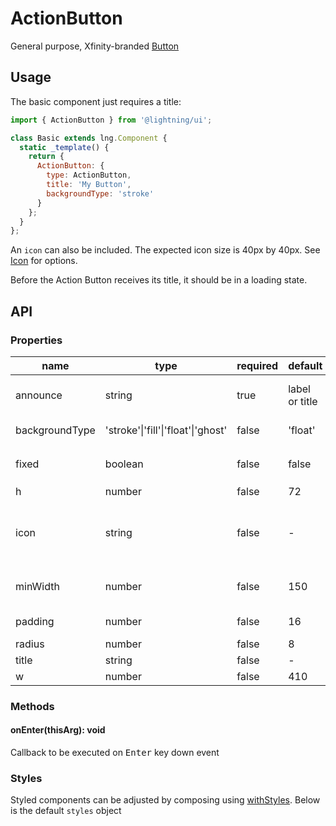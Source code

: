 
# ActionButton

General purpose, Xfinity-branded [Button](?path=/docs/button--basic)

## Usage

The basic component just requires a title:

```js
import { ActionButton } from '@lightning/ui';

class Basic extends lng.Component {
  static _template() {
    return {
      ActionButton: {
        type: ActionButton,
        title: 'My Button',
        backgroundType: 'stroke'
      }
    };
  }
};
```

An `icon` can also be included. The expected icon size is 40px by 40px. See [Icon](?path=/docs/icon--basic) for options.
<Canvas>
  <Story id="actionbutton--base" />
</Canvas>


Before the Action Button receives its title, it should be in a loading state.
<Canvas>
  <Story id="actionbutton--loading" />
</Canvas>

## API

### Properties

name|type|required|default|description
--|--|--|--|--
announce|string|true|label or title|announcement text for screen readers
backgroundType|'stroke'\|'fill'\|'float'\|'ghost'|false|'float'|color of `Button` container.
fixed|boolean|false|false|when true, `w` overrides `minWidth`
h|number|false|72|height
icon|string|false|-|URI for icon or inline svg that may live next to the title. See <a href="?path=/docs/icon--basic">Icon</a>
minWidth|number|false|150|minimum width of the button
padding|number|false|16|left and right padding value
radius|number|false|8|border radius
title|string|false|-|button text
w|number|false|410|width

### Methods

#### onEnter(thisArg): void

Callback to be executed on <kbd>Enter</kbd> key down event

### Styles

Styled components can be adjusted by composing using [withStyles](?path=/docs/mixins-withstyles--basic). Below is the default `styles` object

<Theme theme={ActionButton.styles} />

